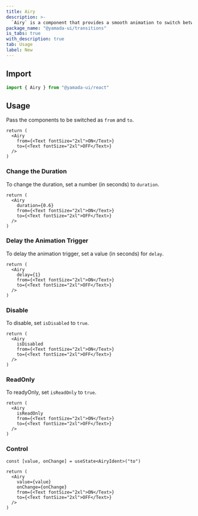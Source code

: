```yaml
---
title: Airy
description: >-
  `Airy` is a component that provides a smooth animation to switch between two elements.
package_name: "@yamada-ui/transitions"
is_tabs: true
with_description: true
tab: Usage
label: New
---
```


## Import

```ts
import { Airy } from "@yamada-ui/react"
```

## Usage

Pass the components to be switched as `from` and `to`.

```tsx functional=true
return (
  <Airy
    from={<Text fontSize="2xl">ON</Text>}
    to={<Text fontSize="2xl">OFF</Text>}
  />
)
```

### Change the Duration

To change the duration, set a number (in seconds) to `duration`.

```tsx functional=true
return (
  <Airy
    duration={0.6}
    from={<Text fontSize="2xl">ON</Text>}
    to={<Text fontSize="2xl">OFF</Text>}
  />
)
```

### Delay the Animation Trigger

To delay the animation trigger, set a value (in seconds) for `delay`.

```tsx functional=true
return (
  <Airy
    delay={1}
    from={<Text fontSize="2xl">ON</Text>}
    to={<Text fontSize="2xl">OFF</Text>}
  />
)
```

### Disable

To disable, set `isDisabled` to `true`.

```tsx functional=true
return (
  <Airy
    isDisabled
    from={<Text fontSize="2xl">ON</Text>}
    to={<Text fontSize="2xl">OFF</Text>}
  />
)
```

### ReadOnly

To readyOnly, set `isReadOnly` to `true`.

```tsx functional=true
return (
  <Airy
    isReadOnly
    from={<Text fontSize="2xl">ON</Text>}
    to={<Text fontSize="2xl">OFF</Text>}
  />
)
```

### Control

```tsx functional=true
const [value, onChange] = useState<AiryIdent>("to")

return (
  <Airy
    value={value}
    onChange={onChange}
    from={<Text fontSize="2xl">ON</Text>}
    to={<Text fontSize="2xl">OFF</Text>}
  />
)
```
